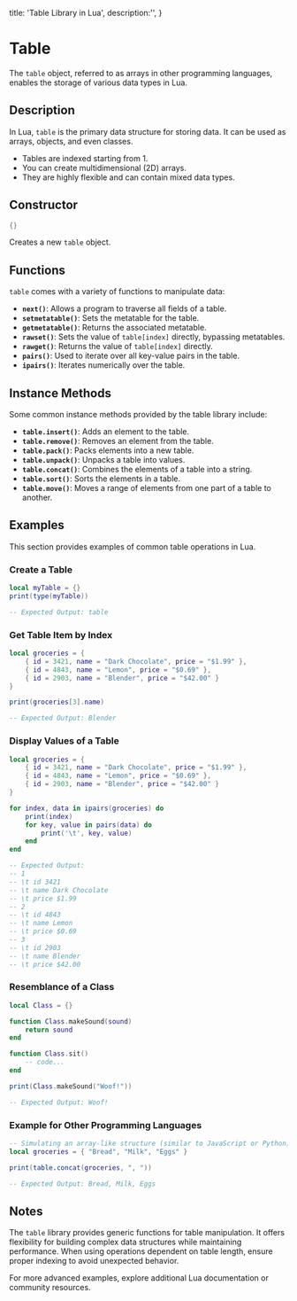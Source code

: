   title: 'Table Library in Lua',
  description:'',
}

# Table

The `table` object, referred to as arrays in other programming languages, enables the storage of various data types in Lua.

## Description
In Lua, `table` is the primary data structure for storing data. It can be used as arrays, objects, and even classes.

- Tables are indexed starting from 1.
- You can create multidimensional (2D) arrays.
- They are highly flexible and can contain mixed data types.

## Constructor
```lua
{}
```
Creates a new `table` object.

## Functions
`table` comes with a variety of functions to manipulate data:

- **`next()`**: Allows a program to traverse all fields of a table.
- **`setmetatable()`**: Sets the metatable for the table.
- **`getmetatable()`**: Returns the associated metatable.
- **`rawset()`**: Sets the value of `table[index]` directly, bypassing metatables.
- **`rawget()`**: Returns the value of `table[index]` directly.
- **`pairs()`**: Used to iterate over all key-value pairs in the table.
- **`ipairs()`**: Iterates numerically over the table.

## Instance Methods
Some common instance methods provided by the table library include:

- **`table.insert()`**: Adds an element to the table.
- **`table.remove()`**: Removes an element from the table.
- **`table.pack()`**: Packs elements into a new table.
- **`table.unpack()`**: Unpacks a table into values.
- **`table.concat()`**: Combines the elements of a table into a string.
- **`table.sort()`**: Sorts the elements in a table.
- **`table.move()`**: Moves a range of elements from one part of a table to another.

## Examples
This section provides examples of common table operations in Lua.

### Create a Table
```lua
local myTable = {}
print(type(myTable))

-- Expected Output: table
```

### Get Table Item by Index
```lua
local groceries = {
    { id = 3421, name = "Dark Chocolate", price = "$1.99" },
    { id = 4843, name = "Lemon", price = "$0.69" },
    { id = 2903, name = "Blender", price = "$42.00" }
}

print(groceries[3].name)

-- Expected Output: Blender
```

### Display Values of a Table
```lua
local groceries = {
    { id = 3421, name = "Dark Chocolate", price = "$1.99" },
    { id = 4843, name = "Lemon", price = "$0.69" },
    { id = 2903, name = "Blender", price = "$42.00" }
}

for index, data in ipairs(groceries) do
    print(index)
    for key, value in pairs(data) do
        print('\t', key, value)
    end
end

-- Expected Output:
-- 1
-- \t id 3421
-- \t name Dark Chocolate
-- \t price $1.99
-- 2
-- \t id 4843
-- \t name Lemon
-- \t price $0.69
-- 3
-- \t id 2903
-- \t name Blender
-- \t price $42.00
```

### Resemblance of a Class
```lua
local Class = {}

function Class.makeSound(sound)
    return sound
end

function Class.sit()
    -- code...
end

print(Class.makeSound("Woof!"))

-- Expected Output: Woof!
```

### Example for Other Programming Languages
```lua
-- Simulating an array-like structure (similar to JavaScript or Python)
local groceries = { "Bread", "Milk", "Eggs" }

print(table.concat(groceries, ", "))

-- Expected Output: Bread, Milk, Eggs
```

## Notes
The `table` library provides generic functions for table manipulation. It offers flexibility for building complex data structures while maintaining performance. When using operations dependent on table length, ensure proper indexing to avoid unexpected behavior.

For more advanced examples, explore additional Lua documentation or community resources.
